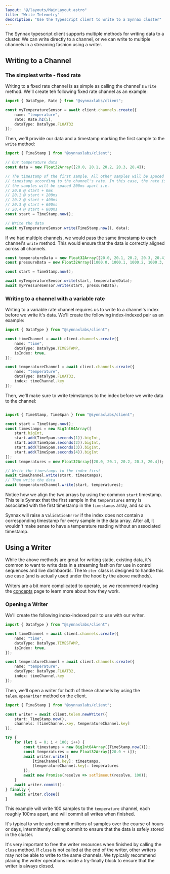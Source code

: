 ```yaml
---
layout: "@/layouts/MainLayout.astro"
title: "Write Telemetry"
description: "Use the Typescript client to write to a Synnax cluster"
---
```


The Synnax typescript client supports multiple methods for writing data to a cluster. We
can write directly to a channel, or we can write to multiple channels in a streaming
fashion using a writer.

## Writing to a Channel

### The simplest write - fixed rate

Writing to a fixed rate channel is as simple as calling the channel's `write` method.
We'll create teh following fixed rate channel as an example:

```typescript
import { DataType, Rate } from "@synnaxlabs/client";

const myTemperatureSensor = await client.channels.create({
    name: "temperature",
    rate: Rate.hz(5),
    dataType: DataType.FLOAT32
});
```

Then, we'll provide our data and a timestamp marking the first sample to the `write`
method:

```typescript
import { TimeStamp } from "@synnaxlabs/client";

// Our temperature data
const data = new Float32Array([20.0, 20.1, 20.2, 20.3, 20.4]);

// The timestamp of the first sample. All other samples will be spaced from this
// timestamp according to the channel's rate. In this case, the rate is 5Hz, so
// the samples will be spaced 200ms apart i.e.
// 20.0 @ start + 0ms
// 20.1 @ start + 200ms
// 20.2 @ start + 400ms
// 20.3 @ start + 600ms
// 20.4 @ start + 800ms
const start = TimeStamp.now();

// Write the data
await myTemperatureSensor.write(TimeStamp.now(), data);
```

If we had multiple channels, we would pass the same timestamp to each channel's `write`
method. This would ensure that the data is correctly aligned across all channels.

```typescript
const temperatureData = new Float32Array([20.0, 20.1, 20.2, 20.3, 20.4]);
const pressureData = new Float32Array([1000.0, 1000.1, 1000.2, 1000.3, 1000.4]);

const start = TimeStamp.now();

await myTemperatureSensor.write(start, temperatureData);
await myPressureSensor.write(start, pressureData);
```

### Writing to a channel with a variable rate

Writing to a variable rate channel requires us to write to a channel's index before 
we write it's data. We'll create the following index-indexed pair as an example:

```typescript
import { DataType } from "@synnaxlabs/client";

const timeChannel = await client.channels.create({
    name: "time",
    dataType: DataType.TIMESTAMP,
    isIndex: true,
});

const temperatureChannel = await client.channels.create({
    name: "temperature",
    dataType: DataType.FLOAT32,
    index: timeChannel.key
});
```

Then, we'll make sure to write teimstamps to the index before we write data to the
channel:

```typescript

import { TimeStamp, TimeSpan } from "@synnaxlabs/client";

const start = TimeStamp.now();
const timestamps = new BigInt64Array([
    start.bigInt,
    start.add(TimeSpan.seconds(1)).bigInt,
    start.add(TimeSpan.seconds(2)).bigInt,
    start.add(TimeSpan.seconds(3)).bigInt,
    start.add(TimeSpan.seconds(4)).bigInt
]);
const temperatures = new Float32Array([20.0, 20.1, 20.2, 20.3, 20.4]);

// Write the timestamps to the index first
await timeChannel.write(start, timestamps);
// Then write the data
await temperatureChannel.write(start, temperatures);
```

Notice how we align the two arrays by using the common `start` timestamp. This tells
Synnax that the first sample in the `temperatures`  array is associated with the first
timestamp in the `timestamps` array, and so on.

Synnax will raise a `ValidationError` if the index does not contain a corresponding
timestamp for every sample in the data array. After all, it wouldn't make sense to have
a temperature reading without an associated timestamp.

## Using a Writer

While the above methods are great for writing static, existing data, it's common to want 
to write data in a streaming fashion for use in control sequences and live dashbaords.
The `Writer` class is designed to handle this use case (and is actually used under the hood
by the above methods).

Writers are a bit more complicated to operate, so we recommend reading the [concepts](/concepts/write-domains#transactions) page to learn more about
how they work.

### Opening a Writer

We'll create the following index-indexed pair to use with our writer.

```typescript
import { DataType } from "@synnaxlabs/client";

const timeChannel = await client.channels.create({
    name: "time",
    dataType: DataType.TIMESTAMP,
    isIndex: true,
});

const temperatureChannel = await client.channels.create({
    name: "temperature",
    dataType: DataType.FLOAT32,
    index: timeChannel.key
});
```

Then, we'll open a writer for both of these channels by using the `telem.openWriter`
method on the client.

```typescript
import { TimeStamp } from "@synnaxlabs/client";

const writer = await client.telem.newWriter({
    start: TimeStamp.now(),
    channels: [timeChannel.key, temperatureChannel.key]
});

try {
    for (let i = 0; i < 100; i++) {
        const timestamps = new BigInt64Array([TimeStamp.now()]);
        const temperatures = new Float32Array([20.0 + i]);
        await writer.write({
            [timeChannel.key]: timestamps,
            [temperatureChannel.key]: temperatures
        });
        await new Promise(resolve => setTimeout(resolve, 100));
    }
    await writer.commit():
} finally {
    await writer.close()
}
```

This example will write 100 samples to the `temperature` channel, each roughly 100ms 
apart, and will commit all writes when finished.

It's typical to write and commit millions of samples over the course of hours or days,
intermittently calling commit to ensure that the data is safely stored in the cluster.

It's very important to free the writer resources when finished by calling the `close`
method. If `close` is not called at the end of the writer, other writers may not 
be able to write to the same channels. We typically recommend placing the writer operations
inside a try-finally block to ensure that the writer is always closed.

